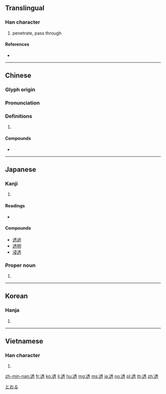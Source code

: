 {{character info/new}}
==Translingual==

===Han character===
{{Han char|rn=162|rad=辵|as=07|sn=10|four=32302|canj=YHDS|ids=⿺辶秀}}

# penetrate, pass through

====References====
* {{Han ref|kx=1257.130|dkj=38876|dj=1742.160|hdz=63842.010|uh=900F|ud=36879|bh=B37A|bd=45946}}

----

==Chinese==
{{zh-forms}}

===Glyph origin===
{{Han etym}}

===Pronunciation===
{{zh-pron
|m=tòu
|ma=y
|c=tau3
|h=pfs=theu/théu
|md=táu
|mn=qz:thiò/tw,xm,zz:tò͘/xm,zz:thò͘/thàu
|mn_note=thiò/tò͘/thò͘ - literary; thàu - vernacular
|w=2theu
|mc=y
|oc=y
|cat=
}}

===Definitions===
{{zh-hanzi}}

# {{rfdef|lang=zh}}

====Compounds====
* {{zh-l|透明}}

----

==Japanese==

===Kanji===
{{ja-kanji|grade=c|rs=辵07}}

# {{defn|lang=ja|sort=辵07}}

====Readings====
* {{ja-readings|on=[[とう]] (tō)|kun=[[すく]] (suku), [[すかす]] (sukasu), [[すける]] (sukeru), [[とおる]] (tooru)}}

====Compounds====
{{top2}}
* [[透過]]
* [[透明]]
* [[浸透]]
{{bottom}}

===Proper noun===
{{ja-pos|proper|とおる}}

# {{given name|male|lang=ja}}

[[Category:Japanese male given names|とおる]]

----

==Korean==

===Hanja===
{{ko-hanja|hangeul=투|eumhun=|rv=tu|mr=t'u|y=thwu}}

# {{defn|lang=ko|sort=辵07}}

----

==Vietnamese==

===Han character===
{{vi-hantu|[[thấu]]|rs=辵07}}

# {{defn|lang=vi|sort=辵07}}

[[zh-min-nan:透]]
[[fr:透]]
[[ko:透]]
[[li:透]]
[[hu:透]]
[[mg:透]]
[[ms:透]]
[[ja:透]]
[[no:透]]
[[pl:透]]
[[th:透]]
[[zh:透]]